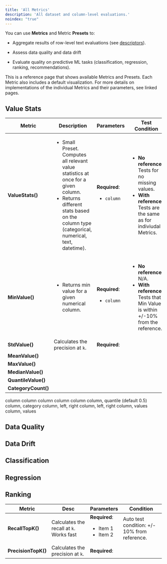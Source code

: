 ```yaml
---
title: 'All Metrics'
description: 'All dataset and column-level evaluations.'
noindex: "true"
---
```


You can use **Metrics** and Metric **Presets** to:

* Aggregate results of row-level text evaluations (see [descriptors](/docs/metrics/all_descriptors)).

* Assess data quality and data drift

* Evaluate quality on predictive ML tasks (classification, regression, ranking, recommendations).

This is a reference page that shows available Metrics and Presets. Each Metric also includes a default visualization. For more details on implementations of the individual Metrics and their parameters, see linked pages.

## Value Stats

| Metric              | Description                                                                                                                                                                                           | Parameters                             | Test Condition                                                                                                                             |
| ------------------- | ----------------------------------------------------------------------------------------------------------------------------------------------------------------------------------------------------- | -------------------------------------- | ------------------------------------------------------------------------------------------------------------------------------------------ |
| **ValueStats()**    | <ul><li>Small Preset. Computes all relevant value statistics at once for a given column.</li><li>Returns different stats based on the column type (categorical, numerical, text, datetime).</li></ul> | **Required**: <ul><li>`column`</li></ul> | <ul><li>**No reference**. Tests for no missing values.</li><li>**With reference**. Tests are the same as for indiviudal Metrics.</li></ul> |
| **MinValue()**      | <ul><li>Returns min value for a given numerical column.</li></ul>                                                                                                                                     | **Required**: <ul><li>`column`</li></ul> | <ul><li>**No reference**. N/A.</li><li>**With reference**. Tests that Min Value is within +/-10% from the reference.</li></ul>             |
| **StdValue()**      | Calculates the precision at `k`.                                                                                                                                                                      | **Required**:                          |                                                                                                                                            |
| **MeanValue()**     |                                                                                                                                                                                                       |                                        |                                                                                                                                            |
| **MaxValue()**      |                                                                                                                                                                                                       |                                        |                                                                                                                                            |
| **MedianValue()**   |                                                                                                                                                                                                       |                                        |                                                                                                                                            |
| **QuantileValue()** |                                                                                                                                                                                                       |                                        |                                                                                                                                            |
| **CategoryCount()** |                                                                                                                                                                                                       |                                        |                                                                                                                                            |

column
column
column
column
column
column, quantile (default 0.5)
column, category
column, left, right
column, left, right
column, values
column, values

## Data Quality

## Data Drift

## Classification

## Regression

## Ranking

| Metric              | Desc                                     | Parameters                                            | Condition                                    |
| ------------------- | ---------------------------------------- | ----------------------------------------------------- | -------------------------------------------- |
| **RecallTopK()**    | Calculates the recall at `k`. Works fast | **Required**: <ul><li>Item 1</li><li>Item 2</li></ul> | Auto test condition: +/- 10% from reference. |
| **PrecisionTopK()** | Calculates the precision at `k`.         | **Required**:                                         |                                              |